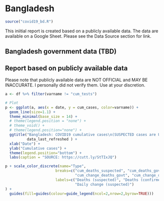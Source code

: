 
# Bangladesh {#bangladesh}

```r
source("covid19_bd.R")
```

This iniitial report is created based on a publicly available data. The data are available on a Google Sheet. Please see the Data Source section for link. 


## Bangladesh government data (TBD)

## Report based on publicly available data

Please note that publicly available data are NOT OFFICIAL and MAY BE INACCURATE. I personally did not verify them. Use at your discretion.


```r
a <- df %>% filter(varname != "cum_tests")

# Plot
p <- ggplot(a, aes(x = date, y = cum_cases, color=varname)) +
  geom_line(size=1.1) +
  theme_minimal(base_size = 14) +
  # theme(legend.position = "none") +
  # theme_void() +
  # theme(legend.position="none") +
  ggtitle("Bangladesh: COVID19 cumulative cases\n(SUSPECTED cases are UNOFFICIAL)",
          data_last_refreshed ) +
  xlab("Date") +
  ylab("Cumulative cases") +
  theme(legend.position="bottom") +
  labs(caption = "SOURCE: https://cutt.ly/StTIxJQ")

p + scale_color_discrete(name="Type",
                       breaks=c("cum_deaths_suspected", "cum_deaths_govt",
                                "cum_change_deaths_govt", "cum_change_deaths_susp"),
                       labels=c("Deaths (suspected)", "Deaths (confirmed)", "Daily change (confirmed)",
                                "Daily change (suspected)")
) +
  guides(fill=guides(colour=guide_legend(ncol=2,nrow=2,byrow=TRUE)))

```
